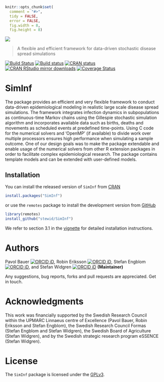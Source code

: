 ```r
knitr::opts_chunk$set(
  comment = "#>",
  tidy = FALSE,
  error = FALSE,
  fig.width = 8,
  fig.height = 8)
```

![](./logo/logo.png)

> A flexible and efficient framework for data-driven stochastic disease spread simulations

[![Build Status](https://travis-ci.org/stewid/SimInf.svg?branch=master)](https://travis-ci.org/stewid/SimInf)
[![Build status](https://ci.appveyor.com/api/projects/status/pe68xiu1anxvet2n?svg=true)](https://ci.appveyor.com/project/stewid/SimInf)
[![CRAN status](https://www.r-pkg.org/badges/version/SimInf)](https://CRAN.R-project.org/package=SimInf)
[![CRAN RStudio mirror downloads](https://cranlogs.r-pkg.org/badges/last-month/SimInf)](https://CRAN.R-project.org/package=SimInf)
[![Coverage Status](https://coveralls.io/repos/stewid/SimInf/badge.svg?branch=master&service=github)](https://coveralls.io/github/stewid/SimInf?branch=master)

# SimInf

The package provides an efficient and very flexible framework to
conduct data-driven epidemiological modeling in realistic large scale
disease spread simulations. The framework integrates infection
dynamics in subpopulations as continuous-time Markov chains using the
Gillespie stochastic simulation algorithm and incorporates available
data such as births, deaths and movements as scheduled events at
predefined time-points. Using C code for the numerical solvers and
'OpenMP' (if available) to divide work over multiple processors
ensures high performance when simulating a sample outcome. One of our
design goals was to make the package extendable and enable usage of
the numerical solvers from other R extension packages in order to
facilitate complex epidemiological research. The package contains
template models and can be extended with user-defined models.

## Installation

You can install the released version of `SimInf` from
[CRAN](https://CRAN.R-project.org/package=SimInf)

```r
install.packages("SimInf")
```

or use the `remotes` package to install the development version from
[GitHub](https://github.com/stewid/SimInf)

```r
library(remotes)
install_github("stewid/SimInf")
```

We refer to section 3.1 in the
[vignette](https://CRAN.R-project.org/web/packages/SimInf/vignettes/SimInf.pdf)
for detailed installation instructions.

# Authors

Pavol Bauer [![ORCID
iD](https://orcid.org/sites/default/files/images/orcid_16x16.gif)](https://orcid.org/0000-0003-4328-7171),
Robin Eriksson [![ORCID
iD](https://orcid.org/sites/default/files/images/orcid_16x16.gif)](https://orcid.org/0000-0002-4291-712X),
Stefan Engblom [![ORCID
iD](https://orcid.org/sites/default/files/images/orcid_16x16.gif)](https://orcid.org/0000-0002-3614-1732),
and Stefan Widgren [![ORCID
iD](https://orcid.org/sites/default/files/images/orcid_16x16.gif)](https://orcid.org/0000-0001-5745-2284)
**(Maintainer)**

Any suggestions, bug reports, forks and pull requests are
appreciated. Get in touch.

# Acknowledgments

This work was financially supported by the Swedish Research Council
within the UPMARC Linnaeus centre of Excellence (Pavol Bauer, Robin
Eriksson and Stefan Engblom), the Swedish Research Council Formas
(Stefan Engblom and Stefan Widgren), the Swedish Board of Agriculture
(Stefan Widgren), and by the Swedish strategic research program
eSSENCE (Stefan Widgren).

# License

The `SimInf` package is licensed under the
[GPLv3](https://github.com/stewid/SimInf/blob/master/LICENSE).
